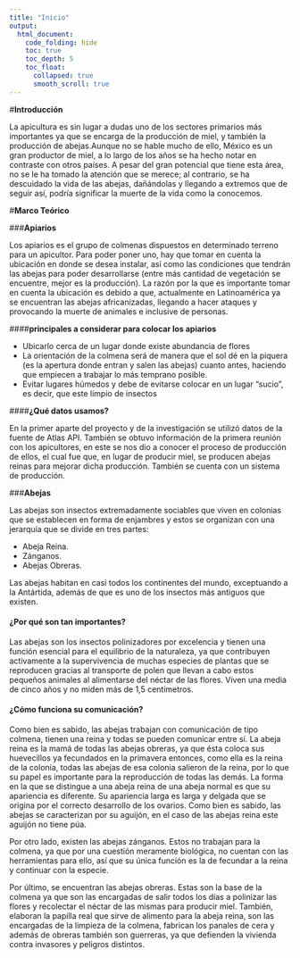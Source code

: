 ```yaml
---
title: "Inicio"
output:
  html_document: 
    code_folding: hide
    toc: true
    toc_depth: 5
    toc_float:
      collapsed: true
      smooth_scroll: true
---
```


#**Introducción **

La apicultura es sin lugar a dudas uno de los sectores primarios más importantes ya que se encarga de la producción de miel, y también la producción de abejas.Aunque no se hable mucho de ello, México es un gran productor de miel, a lo largo de los años se ha hecho notar en contraste con otros países.
A pesar del gran potencial que tiene esta área, no se le ha tomado la atención que se merece; al contrario, se ha descuidado la vida de las abejas, dañándolas y llegando a extremos que de seguir así, podría significar la muerte de la vida como la conocemos.



#**Marco Teórico** 

###**Apiarios**

Los apiarios es el grupo de colmenas dispuestos en determinado terreno para un apicultor. Para poder poner uno, hay que tomar en cuenta la ubicación en donde se desea instalar, así como las condiciones que tendrán las abejas para poder desarrollarse (entre más cantidad de vegetación se encuentre, mejor es la producción).
La razón por la que es importante tomar en cuenta la ubicación es debido a que, actualmente en Latinoamérica ya se encuentran las abejas africanizadas, llegando a hacer ataques y provocando la muerte de animales e inclusive de personas. 

####**principales a considerar para colocar los apiarios **

-	Ubicarlo cerca de un lugar donde existe abundancia de flores
-	La orientación de la colmena será de manera que el sol dé en la piquera (es la apertura donde entran y salen las abejas) cuanto antes, haciendo que empiecen a trabajar lo más temprano posible.
-	Evitar lugares húmedos y debe de evitarse colocar en un lugar “sucio”, es decir, que este limpio de insectos


####**¿Qué datos usamos?**

En la primer aparte del proyecto y de la investigación se utilizó datos de la fuente de Atlas API. También se obtuvo información de la primera reunión con los apicultores, en este se nos dio a conocer el proceso de producción de ellos, el cual fue que, en lugar de producir miel, se producen abejas reinas para mejorar dicha producción. También se cuenta con un sistema de producción.

###**Abejas**

Las abejas son insectos extremadamente sociables que viven en colonias que se establecen en forma de enjambres y estos se organizan con una jerarquía que se divide en tres partes: 

- Abeja Reina.
- Zánganos.
- Abejas Obreras.

Las abejas habitan en casi todos los continentes del mundo, exceptuando a la Antártida, además de que es uno de los insectos más antiguos que existen.

#### **¿Por qué son tan importantes?** 

Las abejas son los insectos polinizadores por excelencia y tienen una función esencial para el equilibrio de la naturaleza,  ya que contribuyen activamente a la supervivencia de muchas especies de plantas que se reproducen gracias al transporte de polen que llevan a cabo estos pequeños animales al alimentarse del néctar de las flores. Viven una media de cinco años y no miden más de 1,5 centímetros.

#### **¿Cómo funciona su comunicación?**

Como bien es sabido, las abejas trabajan con comunicación de tipo colmena, tienen una reina y todas se pueden comunicar entre sí. La abeja reina es la mamá de todas las abejas obreras, ya que ésta coloca sus huevecillos ya fecundados en la primavera entonces, como ella es la reina de la colonia, todas las abejas de esa colonia salieron de la reina, por lo que su papel es importante para la reproducción de todas las demás. La forma en la que se distingue a una abeja reina de una abeja normal es que su apariencia es diferente. Su apariencia larga es larga y delgada que se origina por el correcto desarrollo de los ovarios. Como bien es sabido, las abejas se caracterizan por su aguijón, en el caso de las abejas reina este aguijón no tiene púa.

Por otro lado, existen las abejas zánganos. Estos no trabajan para la colmena, ya que por una cuestión meramente biológica, no cuentan con las herramientas para ello, así que su única función es la de fecundar a la reina y continuar con la especie.

Por último, se encuentran las abejas obreras. Estas son la base de la colmena ya que son las encargadas de salir todos los días a polinizar las flores y recolectar el néctar de las mismas para producir miel. También, elaboran la papilla real que sirve de alimento para la abeja reina, son las encargadas de la limpieza de la colmena, fabrican los panales de cera y además de obreras también son guerreras, ya que defienden la vivienda contra invasores y peligros distintos.
